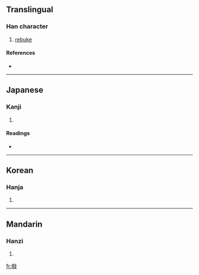 ==Translingual==

===Han character===
{{Han char|rn=66|rad=攴|as=08|sn=12|four=|canj=日竹卜水 (AHYE)}}

# [[rebuke]]

====References====
* {{Han ref|kx=0472.250|dkj=13259|dj=0825.120|hdz=21464.110|uh=6561|ud=25953}}

----

==Japanese==

===Kanji===
{{ja-kanji|grade=|rs=攴08}}

# {{defn|Japanese}}

====Readings====
* {{ja-readings|on=[[い]] (i)|kun=[[あなどる]] (anadoru)}}

----

==Korean==

===Hanja===
{{ko-hanja|hangeul=이|eumhun=|rv=i|mr=i|y=i}}

# {{defn|Korean}}

----

==Mandarin==

===Hanzi===
{{cmn-hanzi|pin=[[yì]] ([[yi4]])|wg=i<sup>4</sup>}}

# {{defn|Mandarin}}

[[fr:敡]]